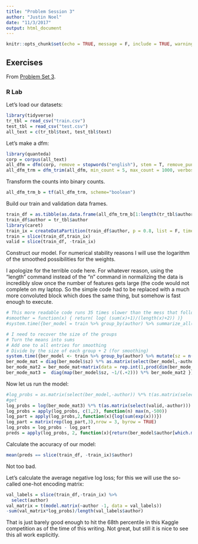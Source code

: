```yaml
---
title: "Problem Session 3"
author: "Justin Noel"
date: "11/3/2017"
output: html_document
---
```


```r
knitr::opts_chunk$set(echo = TRUE, message = F, include = TRUE, warning = FALSE)
```

## Exercises
From [Problem Set 3](http://www.nullplug.org/ML-Blog/2017/11/03/problem-set-3/).

### R Lab

Let's load our datasets:
```r
library(tidyverse)
tr_tbl = read_csv("train.csv")
test_tbl = read_csv("test.csv")
all_text = c(tr_tbl$text, test_tbl$text)
```
Let's make a dfm:
```r
library(quanteda)
corp = corpus(all_text)
all_dfm = dfm(corp, remove = stopwords("english"), stem = T, remove_punct = T, remove_numbers = T)
all_dfm_trm = dfm_trim(all_dfm, min_count = 5, max_count = 1000, verbose = T)

```

Transform the counts into binary counts.
```r
all_dfm_trm_b = tf(all_dfm_trm, scheme="boolean")
```

Build our train and validation data frames.
```r
train_df = as.tibble(as.data.frame(all_dfm_trm_b[1:length(tr_tbl$author)]))
train_df$author = tr_tbl$author
library(caret)
train_ix = createDataPartition(train_df$author, p = 0.8, list = F, times = 1)
train = slice(train_df,train_ix)
valid = slice(train_df, -train_ix)
```
Construct our model. For numerical stability reasons I will use the logarithm of the smoothed possibilities for the weights. 

I apologize for the terrible code here. For whatever reason, using the "length" command instead of the "n" command in normalizing the data is incredibly slow once the number of features gets large (the code would not complete on my laptop. So the simple code had to be replaced with a much more convoluted block which does the same thing, but somehow is fast enough to execute.
```r
# This more readable code runs 35 times slower than the mess that follows it.
#smoother = function(x) { return( log( (sum(x)+1)/(length(x)+2)) )}
#system.time({ber_model = train %>% group_by(author) %>% summarize_all(.funs = smoother)})

# I need to recover the size of the groups
# Turn the means into sums
# Add one to all entries for smoothing
# Divide by the size of each group + 2 (for smoothing)
system.time({ber_model <- train %>% group_by(author) %>% mutate(sz = n()) %>% summarize_all(.funs = mean)
ber_mode_mat = diag(ber_model$sz) %*% as.matrix(select(ber_model,-author,-sz))
ber_mode_mat2 = ber_mode_mat+matrix(data = rep.int(1,prod(dim(ber_mode_mat))),nrow = nrow(ber_mode_mat))
ber_mode_mat3 =  diag(map(ber_model$sz, ~1/(.+2))) %*% ber_mode_mat2 })
```

Now let us run the model:
```r
#log_probs = as.matrix(select(ber_model,-author)) %*% t(as.matrix(select(valid,-author)))
#get 
log_probs = log(ber_mode_mat3) %*% t(as.matrix(select(valid,-author)))
log_probs = apply(log_probs, c(1,2), function(n) max(n,-500))
log_part = apply(log_probs,2,function(x){log(sum(exp(x)))})
log_part = matrix(rep(log_part,3),nrow = 3, byrow = TRUE)
log_probs = log_probs - log_part
preds = apply(log_probs, 2, function(x){return(ber_model$author[which.max(x)])})

```
Calculate the accuracy of our model:
```r
mean(preds == slice(train_df, -train_ix)$author)
```
Not too bad.

Let's calculate the average negative log loss; for this we will use the so-called one-hot encoding matrix:
```r
val_labels = slice(train_df,-train_ix) %>%
  select(author)
val_matrix = t(model.matrix(~author -1, data = val_labels))
-sum(val_matrix*log_probs)/length(val_labels$author)
```
That is just barely good enough to hit the 68th percentile in this Kaggle competition as of the time of this writing. Not great, but still it is nice to see this all work explicitly.
